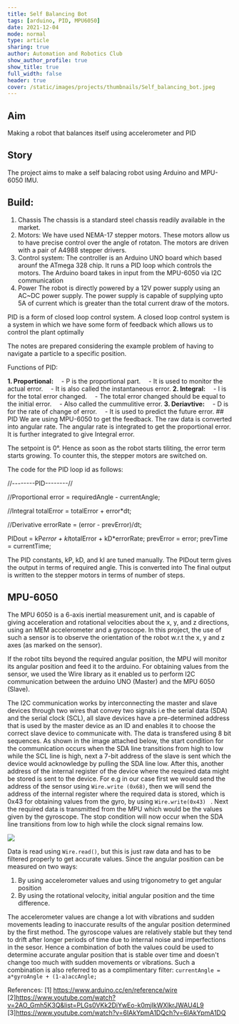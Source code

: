 ```yaml
---
title: Self Balancing Bot
tags: [arduino, PID, MPU6050]
date: 2021-12-04
mode: normal
type: article
sharing: true
author: Automation and Robotics Club
show_author_profile: true
show_title: true
full_width: false
header: true
cover: /static/images/projects/thumbnails/Self_balancing_bot.jpeg
---
```


## Aim

Making a robot that balances itself using accelerometer and PID

## Story

The project aims to make a self balacing robot using Arduino and MPU-6050 IMU.

## Build:

1. Chassis
   The chassis is a standard steel chassis readily available in the market.
2. Motors:
   We have used NEMA-17 stepper motors. These motors allow us to have precise control over the angle of rotaton. The motors are driven with a pair of A4988 stepper drivers.
3. Control system:
   The controller is an Arduino UNO board which based arounf the ATmega 328 chip. It runs a PID loop which controls the motors. The Arduino board takes in input from the MPU-6050 via I2C communication
4. Power
   The robot is directly powered by a 12V power supply using an AC~DC power supply. The power supply is capable of supplying upto 5A of current which is greater than the total current draw of the motors.

PID is a form of closed loop control system. A closed loop control system is a system in which we have some form of feedback which allows us to control the plant optimally

The notes are prepared considering the example problem of having to navigate a particle to a specific position.

Functions of PID:

<b>1. Proportional:</b>
&emsp;- P is the proportional part. &emsp;- It is used to monitor the actual error. &emsp;- It is also
called the instantaneous error.
<b>2. Integral:</b>
&emsp;- I is for the total error changed. &emsp;- The total error changed should be equal to the initial
error. &emsp;- Also called the cummulitive error.
<b>3. Deriavtive:</b>
&emsp;- D is for the rate of change of error. &emsp;- It is used to predict the future error. ## PID
We are using MPU-6050 to get the feedback. The raw data is converted into angular rate. The angular rate
is integrated to get the proportional error. It is further integrated to give Integral error.

The setpoint is 0°. Hence as soon as the robot starts tiliting, the error term starts growing. To counter this, the stepper motors are switched on.

The code for the PID loop id as follows:

//--------PID--------//

//Proportional
error = requiredAngle - currentAngle;

//Integral
totalError = totalError + error\*dt;

//Derivative
errorRate = (error - prevError)/dt;

PIDout = kP*error + kI*totalError + kD\*errorRate;
prevError = error;
prevTime = currentTime;

The PID constants, kP, kD, and kI are tuned manually. The PIDout term gives the output in terms of required angle. This is converted into
The final output is written to the stepper motors in terms of number of steps.

## MPU-6050

The MPU 6050 is a 6-axis inertial measurement unit, and is capable of giving acceleration and rotational velocities about the x, y, and z directions, using an MEM accelerometer and a gyroscope. In this project, the use of such a sensor is to observe the orientation of the robot w.r.t the x, y and z axes (as marked on the sensor).

If the robot tilts beyond the required angular position, the MPU will monitor its angular position and feed it to the arduino. For obtaining values from the sensor, we used the Wire library as it enabled us to perform I2C communication between the arduino UNO (Master) and the MPU 6050 (Slave).

The I2C communication works by interconnecting the master and slave devices through two wires that convey two signals i.e the serial data (SDA) and the serial clock (SCL), all slave devices have a pre-determined address that is used by the master device as an ID and enables it to choose the correct slave device to communicate with. The data is transfered using 8 bit sequences. As shown in the image attached below, the start condition for the communication occurs when the SDA line transitions from high to low while the SCL line is high, next a 7-bit address of the slave is sent which the device would acknowledge by pulling the SDA line low. After this, another address of the internal register of the device where the required data might be stored is sent to the device. For e.g in our case first we would send the address of the sensor using `Wire.write (0x68)`, then we will send the address of the internal register where the required data is stored, which is 0x43 for obtaining values from the gyro, by using `Wire.write(0x43) ` . Next the required data is transmitted from the MPU which would be the values given by the gyroscope. The stop condition will now occur when the SDA line transitions from low to high while the clock signal remains low.

![](../_resources/4ecdddf59beb4ac496e83562cf4a133e.png)

Data is read using `Wire.read()`, but this is just raw data and has to be filtered properly to get accurate values. Since the angular position can be measured on two ways:

1. By using accelerometer values and using trigonometry to get angular position
2. By using the rotational velocity, initial angular position and the time difference.

The accelerometer values are change a lot with vibrations and sudden movements leading to inaccurate results of the angular position determined by the first method. The gyroscope values are relatively stable but they tend to drift after longer periods of time due to internal noise and imperfections in the sesor. Hence a combination of both the values could be used to determine accurate angular position that is stable over time and doesn't change too much with sudden movements or vibrations. Such a combination is also referred to as a complimentary filter:
`currentAngle = a*gyroAngle + (1-a)accAngle;`

References:
[1] https://www.arduino.cc/en/reference/wire
[2]https://www.youtube.com/watch?v=2AO_Gmh5K3Q&list=PLGs0VKk2DiYwEo-k0mjIkWXlkrJWAU4L9
[3]https://www.youtube.com/watch?v=6IAkYpmA1DQch?v=6IAkYpmA1DQ

